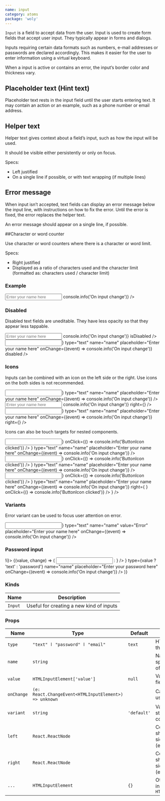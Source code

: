 ```yaml
---
name: input
category: atoms
package: 'woly'
---
```





`Input` is a field to accept data from the user. Input is used to create form fields that accept user input.
They typically appear in forms and dialogs.

Inputs requiring certain data formats such as numbers, e-mail addresses or passwords are declared accordingly. 
This makes it easier for the user to enter information using a virtual keyboard.

When a input is active or contains an error, the input’s border color and thickness vary.

## Placeholder text (Hint text)

Placeholder text rests in the input field until the user starts entering text. 
It may contain an action or an example, such as a phone number or email address.

## Helper text

Helper text gives context about a field’s input, such as how the input will be used.

It should be visible either persistently or only on focus.

Specs:

- Left justified
- On a single line if possible, or with text wrapping (if multiple lines)


## Error message

When input isn’t accepted, text fields can display an error message below the input line, with instructions on how to fix the error. 
Until the error is fixed, the error replaces the helper text.

An error message should appear on a single line, if possible.

##Character or word counter

Use character or word counters where there is a character or word limit.

Specs:

- Right justified
- Displayed as a ratio of characters used and the character limit (formatted as: characters used / character limit)


### Example

<Playground>
  <Input
    type="text"
    name="name"
    placeholder="Enter your name here"
    onChange={(event) => console.info('On input change')}
  />
</Playground>

### Disabled

Disabled text fields are uneditable. They have less opacity so that they appear less tappable.

<Playground>
  <Input
    type="text"
    name="name"
    placeholder="Enter your name here"
    onChange={(event) => console.info('On input change')}
    isDisabled
  />
</Playground>

<Playground>
  <Input
    left={<InfoIcon />}
    type="text"
    name="name"
    placeholder="Enter your name here"
    onChange={(event) => console.info('On input change')}
    disabled
  />
</Playground>

### Icons 

Inputs can be combined with an icon on the left side or the right. Use icons on the both sides is not recommended.

<Playground>
  <Input
    left={<InfoIcon />}
    type="text"
    name="name"
    placeholder="Enter your name here"
    onChange={(event) => console.info('On input change')}
  />
</Playground>

<Playground>
  <Input
    type="text"
    name="name"
    placeholder="Enter your name here"
    onChange={(event) => console.info('On input change')}
    right={<InfoIcon />}
  />
</Playground>

<Playground>
  <Input
    left={<InfoIcon />}
    type="text"
    name="name"
    placeholder="Enter your name here"
    onChange={(event) => console.info('On input change')}
    right={<InfoIcon />}
  />
</Playground>

Icons can also be touch targets for nested components. 

<Playground>
  <Input 
    left={
      <ButtonIcon
        icon={<InfoIcon />}
        onClick={() => console.info('ButtonIcon clicked')}
      />
    }
    type="text"
    name="name"
    placeholder="Enter your name here"
    onChange={(event) => console.info('On input change')}
  />
</Playground>
<Playground>
  <Input 
    right={
      <ButtonIcon
        icon={<InfoIcon />}
        onClick={() => console.info('ButtonIcon clicked')}
      />
    }
    type="text"
    name="name"
    placeholder="Enter your name here"
    onChange={(event) => console.info('On input change')}
  />
</Playground>
<Playground>
   <Input 
    left={
      <ButtonIcon
        icon={<InfoIcon />}
        onClick={() => console.info('ButtonIcon clicked')}
      />
    }
    type="text"
    name="name"
    placeholder="Enter your name here"
    onChange={(event) => console.info('On input change')}
    right={
      <ButtonIcon
        icon={<InfoIcon />}
        onClick={() => console.info('ButtonIcon clicked')}
      />
    }
  />
</Playground>

### Variants

Error variant can be used to focus user attention on error.

<Playground>
  <Input
    variant="error"
    left={<InfoIcon />}
    type="text"
    name="name"
    value="Error"
    placeholder="Enter your name here"
    onChange={(event) => console.info('On input change')}
  />
</Playground>

### Password input
<Playground>
 <State initial={false} change={(i) => !i}>
    {(value, change) => (
      <Input
        right={
          <ButtonIcon
            onClick={change}
            icon={value ? <ClosedEyeIcon/> : <OpenedEyeIcon/>}
          />
        }
        type={value ? 'text' : 'password'}
        name="name"
        placeholder="Enter your password here"
        onChange={(event) => console.info('On input change')}
      />
  )}
  </State>
</Playground>

### Kinds

| Name    | Description                              |
| ------- | ---------------------------------------- |
| `Input` | Useful for creating a new kind of inputs |

### Props

| Name       | Type                                                  | Default     | Description                                                 |
| ---------- | ----------------------------------------------------- | ----------- | ----------------------------------------------------------- |
| `type`     | `"text" ӏ "password" ӏ "email"`                       | `text`      | HTML type of the input                                      |
| `name`     | `string`                                              |             | Name attribute specifies a name of the input                |
| `value`    | `HTMLInputElement['value']`                           | `null`      | Value of input field                                        |
| `onChange` | `(e: React.ChangeEvent<HTMLInputElement>) => unknown` |             | Callback when user input                                    |
| `variant`  | `string`                                              | `'default'` | Variant prop to style Input component                       |
| `left`     | `React.ReactNode`                                     |             | Component to show on the left side of the text (ex.: Icon)  |
| `right`    | `React.ReactNode`                                     |             | Component to show on the right side of the text (ex.: Icon) |
| `...`      | `HTMLInputElement`                                    | `{}`        | Other props are inherited from `HTMLInputElement`           |
